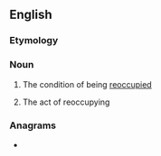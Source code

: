 ==English==

===Etymology===
{{PIE root|en|keh₂p}}
{{affix|en|re-|occupation}}

===Noun===
{{en-noun|~}}

# {{lb|en|uncountable}} The condition of being [[reoccupy|reoccupied]]
# {{lb|en|countable}} The act of reoccupying

===Anagrams===
* {{anagrams|en|a=acceinooprtu|cornucopiate}}